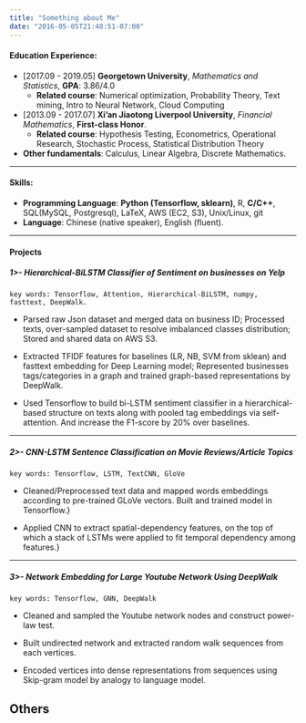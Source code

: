 ```yaml
---
title: "Something about Me"
date: "2016-05-05T21:48:51-07:00"
---
```


#### Education Experience:
  * [2017.09 - 2019.05] **Georgetown University**, _Mathematics and Statistics_, **GPA**: 3.86/4.0
    * **Related course**: Numerical optimization, Probability Theory, Text mining, Intro to Neural Network, Cloud Computing
    
  * [2013.09 - 2017.07] **Xi'an Jiaotong Liverpool University**, _Financial Mathematics_, **First-class Honor**.
    * **Related course**: Hypothesis Testing, Econometrics, Operational Research, Stochastic Process, Statistical Distribution Theory
  
  - **Other fundamentals**: Calculus, Linear Algebra, Discrete Mathematics.

---

#### Skills:

* **Programming Language**: **Python (Tensorflow, sklearn)**, R, **C/C++**, SQL(MySQL, Postgresql), LaTeX, AWS (EC2, S3), Unix/Linux, git
* **Language**: Chinese (native speaker), English (fluent).

---

#### Projects

##### 1>- Hierarchical-BiLSTM Classifier of Sentiment on businesses on Yelp
    key words: Tensorflow, Attention, Hierarchical-BiLSTM, numpy, fasttext, DeepWalk.

* Parsed raw Json dataset and merged data on business ID; Processed texts, over-sampled dataset to resolve imbalanced classes distribution; Stored and shared data on AWS S3.

* Extracted TFIDF features for baselines (LR, NB, SVM from sklean) and fasttext embedding for Deep Learning model; Represented businesses tags/categories in a graph and trained graph-based representations by DeepWalk.
  
* Used Tensorflow to build bi-LSTM sentiment classifier in a hierarchical-based structure on texts along with pooled tag embeddings via self-attention. And increase the F1-score by 20\% over baselines.

---

##### 2>- CNN-LSTM Sentence Classification on Movie Reviews/Article Topics
    key words: Tensorflow, LSTM, TextCNN, GloVe

* Cleaned/Preprocessed text data and mapped words embeddings according to pre-trained GLoVe vectors. Built and trained model in Tensorflow.}
 
* Applied CNN to extract spatial-dependency features, on the top of which a stack of LSTMs were applied to fit temporal dependency among features.}

---

##### 3>- Network Embedding for Large Youtube Network Using DeepWalk 
    key words: Tensorflow, GNN, DeepWalk

* Cleaned and sampled the Youtube network nodes and construct power-law test.

* Built undirected network and extracted random walk sequences from each vertices.

* Encoded vertices into dense representations from sequences using Skip-gram model by analogy to language model.

## Others